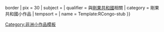 {{asbox
| image     = Flag of the Republic of the Congo.svg{{!}}border
| pix       = 30
| subject   = 
| qualifier = 與[[剛果共和國]]相關
| category  = 剛果共和國小作品
| tempsort  =  
| name      = Template:RCongo-stub
}}<noinclude>
[[Category:非洲小作品模板]]
</noinclude>